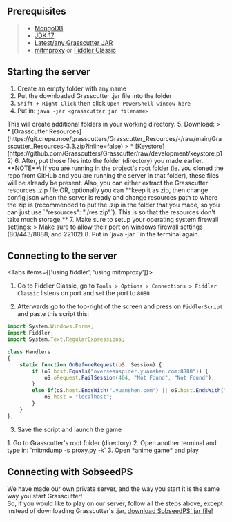 
## Prerequisites
> * [MongoDB](https://www.mongodb.com/try/download/community)
> * [JDK 17](https://www.oracle.com/java/technologies/javase/jdk17-archive-downloads.html)
> * [Latest/any Grasscutter JAR](https://github.com/Grasscutters/Grasscutter/releases)
> * [mitmproxy](https://mitmproxy.org) or [Fiddler Classic](https://www.telerik.com/download/fiddler)

## Starting the server
1. Create an empty folder with any name
2. Put the downloaded Grasscutter .jar file into the folder
3. `Shift + Right Click` then click `Open PowerShell window here`
4. Put in: `java -jar <grasscutter jar filename>`
<Callout type="info">
  This will create additional folders in your working directory.
</Callout>
5. Download:
> * [Grasscutter Resources](https://git.crepe.moe/grasscutters/Grasscutter_Resources/-/raw/main/Grasscutter_Resources-3.3.zip?inline=false)
> * [Keystore](https://github.com/Grasscutters/Grasscutter/raw/development/keystore.p12)
6. After, put those files into the folder (directory) you made earlier.
<Callout type="info">
  **NOTE**\
  If you are running in the project's root folder (ie. you cloned the repo from GitHub and you are running the server in that folder), these files will be already be present.
  Also, you can either extract the Grasscutter resources .zip file OR, optionally you can **keep it as zip, then change config.json when the server is ready and change resources path to where the zip is (recommended to put the .zip in the folder that you made, so you can just use `"resources": "./res.zip"`). This is so that the resources don't take much storage.**
</Callout>
7. Make sure to setup your operating system firewall settings:
> Make sure to allow their port on windows firewall settings (80/443/8888, and 22102)
8. Put in `java -jar <grasscutter jar filename>` in the terminal again.

## Connecting to the server
<Tabs items={['using fiddler', 'using mitmproxy']}>
<Tab>
1. Go to Fiddler Classic, go to `Tools > Options > Connections > Fiddler Classic` listens on port and set the port to `8080`
  
2. Afterwards go to the top-right of the screen and press on `FiddlerScript` and paste this script this:

```js filename="Fiddler Classic config"
import System.Windows.Forms;
import Fiddler;
import System.Text.RegularExpressions;

class Handlers
{
    static function OnBeforeRequest(oS: Session) {
        if (oS.host.Equals("overseauspider.yuanshen.com:8888")) {
            oS.oRequest.FailSession(404, "Not Found", "Not Found");
        }
        else if(oS.host.EndsWith(".yuanshen.com") || oS.host.EndsWith(".hoyoverse.com") || oS.host.EndsWith(".mihoyo.com")) {
            oS.host = "localhost";
        }
    }
};
```

3. Save the script and launch the game
</Tab>
<Tab>
1. Go to Grasscutter's root folder (directory)
2. Open another terminal and type in: `mitmdump -s proxy.py -k`
3. Open *anime game* and play
</Tab>
</Tabs>

## Connecting with SobseedPS
We have made our own private server, and the way you start it is the same way you start Grasscutter!\
So, if you would like to play on our server, follow all the steps above, except instead of downloading Grasscutter's .jar, [download SobseedPS' jar file!](https://sobroom.rrryfoo.cf/sobseed/spcfrm-psdoc)